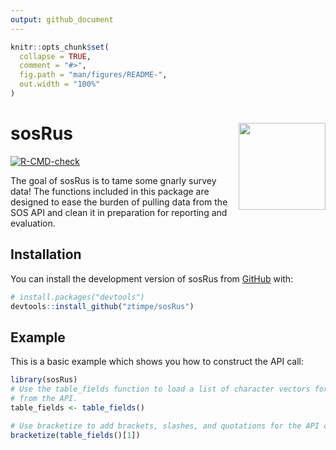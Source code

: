 ```yaml
---
output: github_document
---
```


<!-- README.md is generated from README.Rmd. Please edit that file -->

```r
knitr::opts_chunk$set(
  collapse = TRUE,
  comment = "#>",
  fig.path = "man/figures/README-",
  out.width = "100%"
)
```

# sosRus <a href="https://ztimpe.github.io/sosRus/"><img src="man/figures/logo.png" align="right" height="139" /></a>

<!-- badges: start -->
[![R-CMD-check](https://github.com/ztimpe/sosRus/actions/workflows/R-CMD-check.yaml/badge.svg)](https://github.com/ztimpe/sosRus/actions/workflows/R-CMD-check.yaml)
<!-- badges: end -->

The goal of sosRus is to tame some gnarly survey data! The functions included in this package are designed to ease the burden of pulling data from the SOS API and clean it in preparation for reporting and evaluation.

## Installation

You can install the development version of sosRus from [GitHub](https://github.com/) with:

``` r
# install.packages("devtools")
devtools::install_github("ztimpe/sosRus")
```

## Example

This is a basic example which shows you how to construct the API call:

```r
library(sosRus)
# Use the table_fields function to load a list of character vectors for pulling 
# from the API.
table_fields <- table_fields()
```
```r
# Use bracketize to add brackets, slashes, and quotations for the API call
bracketize(table_fields()[1])
```
